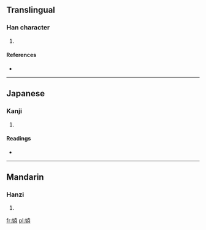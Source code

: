 ==Translingual==

===Han character===
{{Han char|rn=38|rad=女|as=10|sn=13|four=4443<sub>2</sub>|canj=女土口女 (VGRV)}}

# {{defn|Han|sort=女10}}

====References====
* {{Han ref|kx=0268.060|dkj=06574|hdz=21070.130|uh=5AB4|ud=23220|bh=DD43|bd=56643}}

----

==Japanese==

===Kanji===
{{ja-kanji|grade=|rs=女10}}

# {{defn|Japanese|sort=女10}}

====Readings====
* {{ja-readings|on=[[えん]] (en), [[おん]] (on)|kun=}}

----

==Mandarin==

===Hanzi===
{{cmn-hanzi|pin=[[yuán]] ([[yuan2]])|wg=yüan<sup>2</sup>}}

# {{defn|Mandarin|sort=女10}}

[[fr:媴]]
[[pl:媴]]
